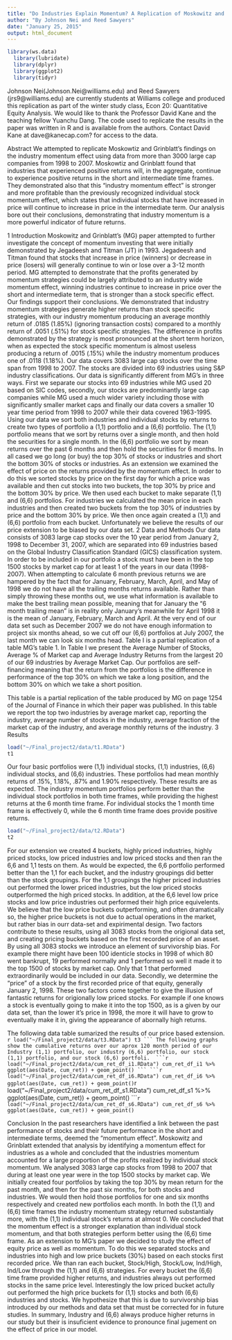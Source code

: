 ```yaml
---
title: "Do Industries Explain Momentum? A Replication of Moskowitz and Grinblatt 2004"
author: "By Johnson Nei and Reed Sawyers"
date: "January 25, 2015"
output: html_document
---
```

```r
library(ws.data)
  library(lubridate)
  library(dplyr)
  library(ggplot2)
  library(tidyr)
```
Johnson Nei(Johnson.Nei@williams.edu) and Reed Sawyers (jrs9@williams.edu) are currently students at Williams college and produced this replication as part of the winter study class, Econ 20: Quantitative Equity Analysis. We would like to thank the Professor David Kane and the teaching fellow Yuanchu Dang. The code used to replicate the results in the paper was written in R and is available from the authors. Contact David Kane at dave@kanecap.com? for access to the data.

Abstract
We attempted to replicate Moskowtiz and Grinblatt's findings on the industry momentum effect using data from more than 3000 large cap companies from 1998 to 2007. Moskowtiz and Grinblatt found that industries that experienced positive returns will, in the aggregate, continue to experience positive returns in the short and intermediate time frames. They demonstrated also that this "industry momentum effect" is stronger and more profitable than the previously recognized individual stock momentum effect, which states that individual stocks that have increased in price will continue to increase in price in the intermediate term. Our analysis bore out their conclusions, demonstrating that industry momentum is a more powerful indicator of future returns. 

1 Introduction
  Moskowitz and Grinblatt's (MG) paper attempted to further investigate the concept of momentum investing that were initially demonstrated by Jegadeesh and Titman (JT) in 1993. Jegadeesh and Titman found that stocks that increase in price (winners) or decrease in price (losers) will generally continue to win or lose over a 3-12 month period. MG attempted to demonstrate that the profits generated by momentum strategies could be largely attributed to an industry wide momentum effect, winning industries continue to increase in price over the short and intermediate term,  that is stronger than a stock specific effect.
  Our findings support their conclusions. We demonstrated that industry momentum strategies generate higher returns than stock specific strategies, with our industry momentum producing an average monthly return of .0185 (1.85%) (ignoring transaction costs) compared to a monthly return of .0051 (.51%) for stock specific strategies. The difference in profits demonstrated by the strategy is most pronounced at the short term horizon, when as expected the stock specific momentum is almost useless producing a return of .0015 (.15%) while the industry momentum produces one of .0118 (1.18%). 
  Our data covers 3083 large cap stocks over the time span from 1998 to 2007. The stocks are divided into 69 industries using S&P industry classifications. Our data is significantly different from MG's in three ways. First we separate our stocks into 69 industries while MG used 20 based on SIC codes, secondly, our stocks are predominantly large cap companies while MG used a much wider variety including those with significantly smaller market caps and finally our data covers a smaller 10 year time period from 1998 to 2007 while their data covered 1963-1995. 
  Using our data we sort both industries and individual stocks by returns to create two types of portfolio a (1,1) portfolio and a (6,6) portfolio. The (1,1) portfolio means that we sort by returns over a single month, and then hold the securities for a single month. In the (6,6) portfolio we sort by mean returns over the past 6 months and then hold the securities for 6 months. In all cased we go long (or buy) the top 30% of stocks or industries and short the bottom 30% of stocks or industries. 
As an extension we examined the effect of price on the returns provided by the momentum effect. In order to do this we sorted stocks by price on the first day for which a price was available and then cut stocks into two buckets, the top 30% by price and the bottom 30% by price. We then used each bucket to make separate (1,1) and (6,6) portfolios. For industries we calculated the mean price in each industries and then created two buckets from the top 30% of industries by price and the bottom 30% by price. We then once again created a (1,1) and (6,6) portfolio from each bucket. Unfortunately we believe the results of our price extension to be biased by our data set. 
2 Data and Methods
Our data consists of 3083 large cap stocks over the 10 year period from January 2, 1998 to December 31, 2007, which are separated into 69 industries based on the Global Industry
Classification Standard (GICS) classification system. In order to be included in our portfolio a stock must have been in the top 1500 stocks by market cap for at least 1 of the years in our data (1998-2007).
When attempting to calculate 6 month previous returns we are hampered by the fact that for January, February, March, April, and May of 1998 we do not have all the trailing months returns available. Rather than simply throwing these months out, we use what information is available to make the best trailing mean possible, meaning that for January the "6 month trailing mean" is in reality only January's meanwhile for April 1998 it is the mean of January, February, March and April. 
At the very end of our data set such as December 2007 we do not have enough information to project six months ahead, so we cut off our (6,6) portfolios at July 2007, the last month we can look six months head. 
Table I is a partial replication of a table MG's table 1. In Table I we present the Average Number of Stocks, Average % of Market cap and Average Industry Returns from the largest 20 of our 69 industries by Average Market Cap. 
Our portfolios are self-financing meaning that the return from the portfolios is the difference in performance of the top 30% on which we take a long position, and the bottom 30% on which we take a short position. 

This table is a partial replication of the table produced by MG on page 1254 of the Journal of Finance in which their paper was published. In this table we report the top two industries by average market cap, reporting the industry, average number of stocks in the industry, average fraction of the market cap of the industry, and average monthly returns of the industry.
3 Results
```r
load("~/Final_project2/data/t1.RData")
t1
```
Our four basic portfolios were (1,1) individual stocks, (1,1) industries, (6,6) individual stocks, and (6,6) industries. These portfolios had mean monthly returns of .15%, 1.18%, .87% and 1.90% respectively. These results are as expected. The industry momentum portfolios perform better than the individual stock portfolios in both time frames, while providing the highest returns at the 6 month time frame. For individual stocks the 1 month time frame is effectively 0, while the 6 month time frame does provide positive returns. 
```r
load("~/Final_project2/data/t2.RData")
t2
```
For our extension we created 4 buckets, highly priced industries, highly priced stocks, low priced industries and low priced stocks and then ran the 6,6 and 1,1 tests on them. As would be expected, the 6,6 portfolio performed better than the 1,1 for each bucket, and the industry groupings did better than the stock groupings. For the 1,1 groupings the higher priced industries out performed the lower priced industries, but the low priced stocks outperformed the high priced stocks. In addition, at the 6,6 level low price stocks and low price industries out performed their high price equivelents. We believe that the low price buckets outperforming, and often dramatically so, the higher price buckets is not due to actual operations in the market, but rather bias in ourr data-set and expirimental design. 
Two factors contribute to these results, using all 3083 stocks from the origional data set, and creating pricing buckets based on the first recorded price of an asset. By using all 3083 stocks we introduce an element of survivorship bias. For example there might have been 100 identicle stocks in 1998 of which 80 went bankrupt, 19 performed normally and 1 performed so well it made it to the top 1500 of stocks by market cap. Only that 1 that performed extraordinarily would be included in our data. Secondly, we determine the "price" of a stock by the first recorded price of that equity, generally January 2, 1998. These two factors come together to give the illusion of fantastic returns for origionally low priced stocks.
For example if one knows a stock is eventually going to make it into the top 1500, as is a given by our data set, than the lower it's price in 1998, the more it will have to grow to eventually make it in, giving the appearance of abornally high returns. 

The following data table sumarized the results of our price based extension.
``````r
load("~/Final_project2/data/t3.RData")
t3
```
The following graphs show the cumulative returns over our aprox 120 month period of our Industry (1,1) portfolio, our industry (6,6) portfolio, our stock (1,1) portfolio, and our stock (6,6) portfoli. 
```r
load("~/Final_project2/data/cum_ret_df_i1.RData")
cum_ret_df_i1 %>%
ggplot(aes(Date, cum_ret)) + geom_point()
```
```r
load("~/Final_project2/data/cum_ret_df_i6.RData")
cum_ret_df_i6 %>%
ggplot(aes(Date, cum_ret)) + geom_point()
``````r
load("~/Final_project2/data/cum_ret_df_s1.RData")
cum_ret_df_s1 %>%
ggplot(aes(Date, cum_ret)) + geom_point()
``````r
load("~/Final_project2/data/cum_ret_df_s6.RData")
cum_ret_df_s6 %>%
ggplot(aes(Date, cum_ret)) + geom_point()
```

Conclusion
In the past researchers have identified a link between the past performance of stocks and their future performance in the short and intermediate terms, deemed the "momentum effect". Moskowitz and Grinblatt extended that analysis by identifying a momentum effect for industries as a whole and concluded that the industries momentum accounted for a large proportion of the profits realized by individual stock momentum. We analysed 3083 large cap stocks from 1998 to 2007 that during at least one year were in the top 1500 stocks by market cap. We initially created four portfolios by taking the top 30% by mean return for the past month, and then for the past six months, for both stocks and industries. We would then hold those portfolios for one and six months respectively and created new portfolios each month. In both the (1,1)  and (6,6) time frames the industry momentum strategy returned substantialy more, with the (1,1) individual stock's returns at almost 0. We concluded that the momentum effect is a stronger explanation than individual stock momentum, and that both strategies perform better using the (6,6) time frame.
As an extension to MG's paper we decided to study the effect of equity price as well as momentum. To do this we separated stocks and industries into high and low price buckets (30%) based on each stocks first recorded price. We than ran each bucket, Stock/High, Stock/Low, Ind/High, Ind/Low through the (1,1) and (6,6) strategies. For every bucket the (6,6) time frame provided higher returns, and industries always out performed stocks in the same price level. Interestingly the low priced bucket actully out performed the high price buckets for (1,1) stocks and both (6,6) industries and stocks. We hypothesize that this is due to survivorship bias introduced by our methods and data set that must be corrected for in future studies. In summary, Industry and (6,6)  always produce higher returns in our study but their is insuficient evidence to pronounce final jugement on the effect of price in our model.